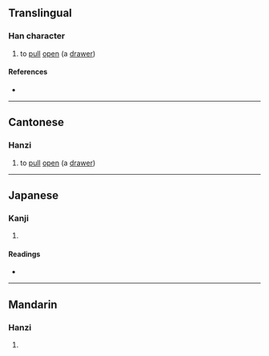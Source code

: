 {{character info}}
==Translingual==

===Han character===
{{Han char|rn=64|rad=手|as=11|sn=14|four=|canj=QFBG|ids=⿰扌堂}}

# {{lb|zh|Cantonese}} to [[pull]] [[open]] (a [[drawer]])

====References====
* {{Han ref|kx=0449.360|dkj=12586|dj=0800.200|hdz=31945.060|uh=645A|ud=25690}}

----

==Cantonese==

===Hanzi===
{{yue-hanzi|jyut=[[tong3]]|y=tong3}}

# to [[pull]] [[open]] (a [[drawer]])

----

==Japanese==

===Kanji===
{{ja-kanji|grade=|rs=手11}}

# {{rfdef|ja|sort=手11}}

====Readings====
* {{ja-readings|on=[[とう]] (tō), [[どう]] (dō), [[ちょう]] (chō)|kun=[[とめる]] (tomeru)}}

----

==Mandarin==

===Hanzi===
{{cmn-hanzi|pin=[[chēng]] ([[cheng1]]), [[táng]] ([[tang2]])|wg=ch'eng<sup>1</sup>, t'ang<sup>2</sup>}}

# {{rfdef|cmn|sort=手11}}
